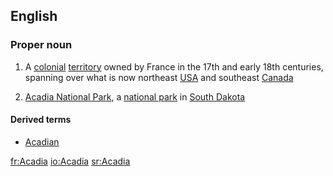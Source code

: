 {{also|acadia}}
==English==
{{wikipedia}}

===Proper noun===
{{en-proper-noun}}

# {{history}} A [[colonial]] [[territory]] owned by France in the 17th and early 18th centuries, spanning over what is now northeast [[USA]] and southeast [[Canada]]
# [[w:Acadia National Park|Acadia National Park]], a [[national park]] in [[South Dakota]]

====Derived terms====
* [[Acadian]]

[[fr:Acadia]]
[[io:Acadia]]
[[sr:Acadia]]